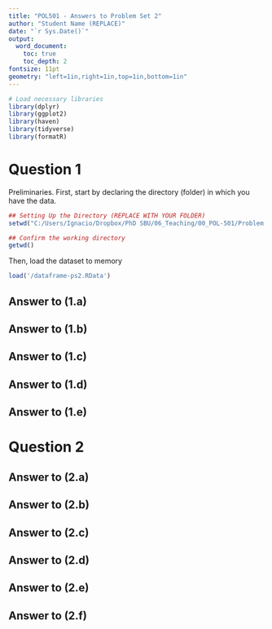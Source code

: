 ---
title: "POL501 - Answers to Problem Set 2"
author: "Student Name (REPLACE)"
date: "`r Sys.Date()`"
output:
  word_document:
    toc: true
    toc_depth: 2
fontsize: 11pt
geometry: "left=1in,right=1in,top=1in,bottom=1in"
---


```{r setup, include=FALSE}
# Load necessary libraries
library(dplyr)
library(ggplot2)
library(haven)
library(tidyverse)
library(formatR)
```

# Question 1

Preliminaries. First, start by declaring the directory (folder) in which you have the data.
```{r, echo=TRUE}
## Setting Up the Directory (REPLACE WITH YOUR FOLDER)
setwd("C:/Users/Ignacio/Dropbox/PhD SBU/06_Teaching/00_POL-501/Problem Sets/PS-2/")

## Confirm the working directory
getwd()
```
Then, load the dataset to memory
```{r, echo=TRUE}
load('/dataframe-ps2.RData')
```

## Answer to (1.a)

## Answer to (1.b)

## Answer to (1.c)

## Answer to (1.d)

## Answer to (1.e)


# Question 2

## Answer to (2.a)

## Answer to (2.b)

## Answer to (2.c)

## Answer to (2.d)

## Answer to (2.e)

## Answer to (2.f)
